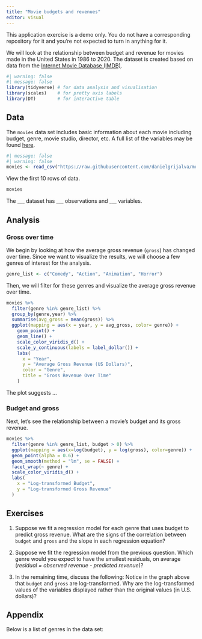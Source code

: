 ```yaml
---
title: "Movie budgets and revenues"
editor: visual
---
```


::: callout-important
This application exercise is a demo only. You do not have a corresponding repository for it and you're not expected to turn in anything for it.
:::

We will look at the relationship between budget and revenue for movies made in the United States in 1986 to 2020. The dataset is created based on data from the [Internet Movie Database (IMDB)](https://www.imdb.com/).

```r
#| warning: false
#| message: false
library(tidyverse) # for data analysis and visualisation
library(scales)    # for pretty axis labels
library(DT)        # for interactive table
```

## Data

The `movies` data set includes basic information about each movie including budget, genre, movie studio, director, etc. A full list of the variables may be found [here](https://github.com/danielgrijalva/movie-stats).

```r
#| message: false
#| warning: false
movies <- read_csv("https://raw.githubusercontent.com/danielgrijalva/movie-stats/master/movies.csv")
```

View the first 10 rows of data.

```r
movies
```

The \_\_\_ dataset has \_\_\_ observations and \_\_\_ variables.

## Analysis

### Gross over time

We begin by looking at how the average gross revenue (`gross`) has changed over time. Since we want to visualize the results, we will choose a few genres of interest for the analysis.

```r
genre_list <- c("Comedy", "Action", "Animation", "Horror")
```

Then, we will filter for these genres and visualize the average gross revenue over time.

```r
movies %>%
  filter(genre %in% genre_list) %>% 
  group_by(genre,year) %>%
  summarise(avg_gross = mean(gross)) %>%
  ggplot(mapping = aes(x = year, y = avg_gross, color= genre)) +
    geom_point() + 
    geom_line() +
    scale_color_viridis_d() +
    scale_y_continuous(labels = label_dollar()) +
    labs(
      x = "Year",
      y = "Average Gross Revenue (US Dollars)",
      color = "Genre",
      title = "Gross Revenue Over Time"
    )
```

The plot suggests ...

### Budget and gross

Next, let's see the relationship between a movie's budget and its gross revenue.

```r
movies %>%
  filter(genre %in% genre_list, budget > 0) %>% 
  ggplot(mapping = aes(x=log(budget), y = log(gross), color=genre)) +
  geom_point(alpha = 0.6) +
  geom_smooth(method = "lm", se = FALSE) +
  facet_wrap(~ genre) + 
  scale_color_viridis_d() +
  labs(
    x = "Log-transformed Budget",
    y = "Log-transformed Gross Revenue"
  )
```

## Exercises

1.  Suppose we fit a regression model for each genre that uses budget to predict gross revenue. What are the signs of the correlation between `budget` and `gross` and the slope in each regression equation?

2.  Suppose we fit the regression model from the previous question. Which genre would you expect to have the smallest residuals, on average (*residual = observed revenue - predicted revenue*)?

3.  In the remaining time, discuss the following: Notice in the graph above that `budget` and `gross` are log-transformed. Why are the log-transformed values of the variables displayed rather than the original values (in U.S. dollars)?

## Appendix

Below is a list of genres in the data set:

